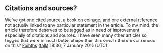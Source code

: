 <article id="9852671" title=Talk:James IV of Majorca>
	<talkpage id="9852671" title="Talk:James IV of Majorca">
{{WikiProjectBannerShell|1=
{{WikiProject Biography
|living=no
|class=Stub
|royalty-work-group=yes
|listas=James 04 Of Majorca

}}
{{WikiProject Spain}}
{{WikiProject Middle Ages|class=start}}
{{WikiProject Kingdom of Naples|class=start|importance=low}}
}}

== Citations and sources? ==

We've got one cited source, a book on coinage, and one external reference not actually linked to any particular statement in the article. To my mind, the article therefore deserves to be tagged as in need of improvement, especially of citations and sources. I have seen many other articles so tagged that were in much better shape than this one. Is there a consensus on this?
[[User:Poihths|Poihths]] ([[User talk:Poihths|talk]]) 18:36, 7 January 2015 (UTC)
	</talkpage>
</article>